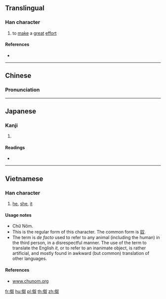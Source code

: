 ==Translingual==

===Han character===
{{Han char|rn=9|rad=人|as=05|sn=7|four=|canj=OVE|ids=⿰亻奴}}

# to [[make an effort|make]] a [[great]] [[effort]]

====References====
* {{Han ref|kx=0096.140|dkj=00464|dj=0204.180|hdz=10140.050|uh=4F2E|ud=20270}}

----

==Chinese==
{{zh-forms}}

===Pronunciation===
{{zh-pron
|m=nú
|c=nou4
|mc=
|oc=
|ma=
|cat=v
}}

----

==Japanese==

===Kanji===
{{ja-kanji|grade=|rs=人05}}

# {{defn|lang=ja|sort=人05}}

====Readings====
* {{ja-readings|on=[[ど]] (do)|kun=[[つとめる]] (tsutomeru)}}

----

==Vietnamese==

===Han character===
{{vi-hantu|[[nó]]|rs=人05}}

# {{lb|vi|colloquial}} [[he]], [[she]], [[it]]

====Usage notes====
* Chữ Nôm.
* This is the regular form of this character. The common form is [[奴]].
* The term is ''de facto'' used to refer to any animal (including the human) in the third person, in a disrespectful manner. The use of the term to translate the English ''it'', or to refer to an inanimate object, is rather artificial, and mostly found in awkward (but common) translation of other languages.

====References====
* [http://www.chunom.org/pages/4F2E www.chunom.org]

[[fr:伮]]
[[hu:伮]]
[[pl:伮]]
[[th:伮]]
[[zh:伮]]